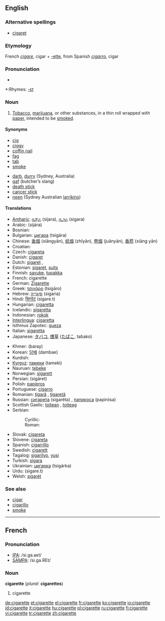 ==English==

===Alternative spellings===
*[[cigaret]]

===Etymology===
French ''[[cigare]]'', cigar + [[-ette]], from Spanish ''[[cigarro]]'', cigar

===Pronunciation===
*{{audio|en-us-cigarette.ogg|Audio (US)}}

*:Rhymes: [[Rhymes:English:-ɛt|-ɛt]]

===Noun===
{{en-noun}}

# [[tobacco|Tobacco]], [[marijuana]], or other substances, in a thin roll wrapped with [[paper]], intended to be [[smoke]]d.

====Synonyms====
{{top2}}
*[[cig]]
*[[ciggy]]
*[[coffin nail]]
*[[fag]]
*[[tab]]
*[[smoke]]
{{mid2}}
*[[darb]], [[durry]] (Sydney, Australia)
*[[gaf]] (butcher’s slang)
*[[death stick]]
*[[cancer stick]]
*[[neen]] (Sydney Australian [[larrikins]])
{{bottom}}

====Translations====
{{trans-top|Cigarette}}
*[[Amharic]]: [[ሲጃራ]] (sijara), [[ሲጋራ]] (sigara)
*Arabic: {{Arab|[[سيجارة]]}} (sijára) {{f}}
*Bosnian: {{t|bs|cigareta|f}}
*Bulgarian: [[цигара]] (tsigára) {{f}}
*Chinese: [[香烟]] (xiāngyān), [[纸烟]] (zhǐyān), [[卷烟]] (juǎnyān), [[香菸]] (xiāng yān)
*Croatian: {{t|hr|cigareta|f}}
*Czech: [[cigareta]] {{f}}
*Danish: [[cigaret]] {{g|Danish}}
*Dutch: [[sigaret]] {{m}}, {{f}}
*Estonian: [[sigaret]], [[suits]]
*Finnish: [[savuke]], [[tupakka]]
*French: cigarette {{f}}
*German: [[Zigarette]] {{f}}
*Greek: [[τσιγάρο]] (tsigáro) {{n}}
*Hebrew: [[סיגריה]] (sigaria) {{f}}
*Hindi: [[सिगरेट]] (sigare.t)
*Hungarian: [[cigaretta]]
*Icelandic: [[sígaretta]] {{f}}
*Indonesian: [[rokok]]
*[[Interlingua]]: [[cigaretta]]
*Isthmus Zapotec: [[gueza]]
*Italian: [[sigaretta]] {{f}}
*Japanese: [[タバコ]], [[煙草]] ([[たばこ]], tabako)
{{trans-mid}}
*Khmer: {{KMchar|[[បារី]]}} (baray)
*Korean: [[담배]] (dambae)
*Kurdish: {{KUchar|[[جگه‌ره‌]]}}
*[[Kyrgyz]]: [[тамеки]] (tameki)
*Nauruan: [[tebeke]]
*Norwegian: [[sigarett]] {{m}}
*Persian: {{fa-Arab|[[سیگارت]]}} (sigāret)
*Polish: [[papieros]] {{m}}
*Portuguese: [[cigarro]] {{m}}
*Romanian: [[ţigară]] {{f}}, [[ţigaretă]] {{f}}
*Russian: [[сигарета]] (sigaréta) {{f}}, [[папироса]] (papirósa) {{f}}
*Scottish Gaelic: [[toitean]] {{m}}, [[toiteag]] {{f}}
*Serbian:
*:Cyrillic: {{t|sr|цигарета|f}}
*:Roman: {{t|sr|cigareta|f}}
*Slovak: [[cigareta]] {{f}}
*Slovene: [[cigareta]] {{f}}
*Spanish: [[cigarrillo]] {{m}}
*Swedish: [[cigarett]] {{c}}
*Tagalog: [[sigarilyo]], [[yusi]]
*Turkish: [[sigara]]
*Ukrainian: [[цигарка]] (tsigárka) {{f}}
*Urdu: {{ur-Arab|[[سگریٹ]]}} (sigare.t)
*Welsh: [[sigarét]] {{f}}
{{trans-bottom}}

===See also===
*[[cigar]]
*[[cigarillo]]
*[[smoke]]

----

==French==

===Pronunciation===
*[[w:IPA|IPA]]: /si.ɡa.ʁɛt/
*[[w:SAMPA|SAMPA]]: /si.ga.REt/

===Noun===
'''cigarette''' {{f}} (''plural:'' '''cigarettes''')

# cigarette

[[de:cigarette]]
[[et:cigarette]]
[[el:cigarette]]
[[fr:cigarette]]
[[ko:cigarette]]
[[io:cigarette]]
[[id:cigarette]]
[[it:cigarette]]
[[hu:cigarette]]
[[pl:cigarette]]
[[ru:cigarette]]
[[fi:cigarette]]
[[vi:cigarette]]
[[tr:cigarette]]
[[zh:cigarette]]